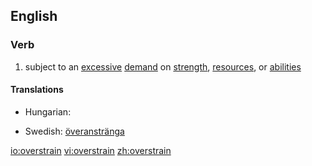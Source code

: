 ==English==

===Verb===
{{en-verb}}
#subject to an [[excessive]] [[demand]] on [[strength]], [[resource]]s, or [[abilities]]

====Translations====
{{trans-top|subject to an excessive demand}}
*Hungarian: {{t|hu|túlfeszít}}
{{trans-mid}}
*Swedish: [[överanstränga]]
{{trans-bottom}}

[[io:overstrain]]
[[vi:overstrain]]
[[zh:overstrain]]